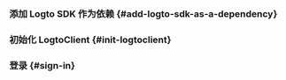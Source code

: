 

### 添加 Logto SDK 作为依赖 \{#add-logto-sdk-as-a-dependency}

<AddSdk />

### 初始化 LogtoClient \{#init-logtoclient}

<InitClient />

### 登录 \{#sign-in}

<ImplementSignInAndSignOut />

<Checkpoint />
